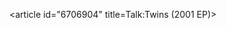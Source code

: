 <article id="6706904" title=Talk:Twins (2001 EP)>
	<talkpage id="6706904" title="Talk:Twins (2001 EP)">
{{WikiProject China|class=stub|auto=yes}}
{{album|class=Stub|importance=|auto=yes}}
	</talkpage>
</article>